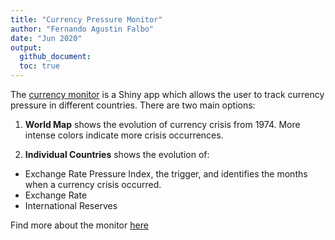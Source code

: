 ```yaml
---
title: "Currency Pressure Monitor"
author: "Fernando Agustin Falbo"
date: "Jun 2020"
output:
  github_document:
  toc: true
---
```

  
The [currency monitor](https://faf-econ.shinyapps.io/currency_crisis_monitor/) is a Shiny app which allows the user to track currency pressure in different countries. There are two main options:

1. **World Map** shows the evolution of currency crisis from 1974. More intense colors indicate more crisis occurrences.

2. **Individual Countries** shows the evolution of:
  - Exchange Rate Pressure Index, the trigger, and identifies the months when a currency crisis occurred.
  - Exchange Rate
  - International Reserves

Find more about the monitor [here](https://faf-econ.github.io/currency_crisis_monitor/methodology.html)

